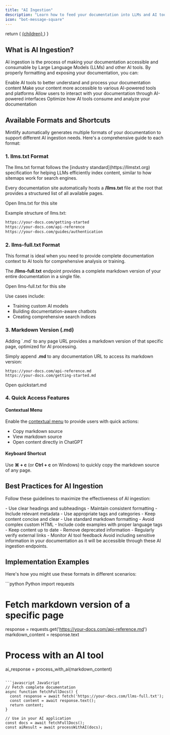 ```yaml
---
title: "AI Ingestion"
description: "Learn how to feed your documentation into LLMs and AI tools"
icon: "bot-message-square"
---
```


  return (
    <a href={href} className="text-sm font-medium text-white dark:!text-zinc-950 bg-zinc-900 hover:bg-zinc-700 dark:bg-zinc-100 hover:dark:bg-zinc-300 rounded-full px-3.5 py-1.5 not-prose">
      {children}
    </a>
  )
}

## What is AI Ingestion?

AI ingestion is the process of making your documentation accessible and consumable by Large Language Models (LLMs) and other AI tools. By properly formatting and exposing your documentation, you can:

<CardGroup cols={2}>
  <Card title="Enhanced AI Integration" icon="robot">
    Enable AI tools to better understand and process your documentation content
  </Card>
  <Card title="Improved Accessibility" icon="universal-access">
    Make your content more accessible to various AI-powered tools and platforms
  </Card>
  <Card title="Better User Experience" icon="users">
    Allow users to interact with your documentation through AI-powered interfaces
  </Card>
  <Card title="Efficient Processing" icon="bolt">
    Optimize how AI tools consume and analyze your documentation
  </Card>
</CardGroup>

## Available Formats and Shortcuts

Mintlify automatically generates multiple formats of your documentation to support different AI ingestion needs. Here's a comprehensive guide to each format:

### 1. llms.txt Format

<Info>
  The llms.txt format follows the [industry standard](https://llmstxt.org) specification for helping LLMs efficiently index content, similar to how sitemaps work for search engines.
</Info>

Every documentation site automatically hosts a **/llms.txt** file at the root that provides a structured list of all available pages.

<PreviewButton href="https://mintlify.com/docs/llms.txt">Open llms.txt for this site</PreviewButton>

Example structure of llms.txt:
```txt
https://your-docs.com/getting-started
https://your-docs.com/api-reference
https://your-docs.com/guides/authentication
```

### 2. llms-full.txt Format

<Note>
  This format is ideal when you need to provide complete documentation context to AI tools for comprehensive analysis or training.
</Note>

The **/llms-full.txt** endpoint provides a complete markdown version of your entire documentation in a single file.

<PreviewButton href="https://mintlify.com/docs/llms-full.txt">Open llms-full.txt for this site</PreviewButton>

Use cases include:
- Training custom AI models
- Building documentation-aware chatbots
- Creating comprehensive search indices

### 3. Markdown Version (.md)

<Tip>
  Adding `.md` to any page URL provides a markdown version of that specific page, optimized for AI processing.
</Tip>

Simply append **.md** to any documentation URL to access its markdown version:

```plaintext
https://your-docs.com/api-reference.md
https://your-docs.com/getting-started.md
```

<PreviewButton href="https://mintlify.com/docs/quickstart.md">Open quickstart.md</PreviewButton>

### 4. Quick Access Features

#### Contextual Menu
Enable the [contextual menu](settings#param-contextual) to provide users with quick actions:
- Copy markdown source
- View markdown source
- Open content directly in ChatGPT

#### Keyboard Shortcut
Use **⌘ + c** (or **Ctrl + c** on Windows) to quickly copy the markdown source of any page.

## Best Practices for AI Ingestion

Follow these guidelines to maximize the effectiveness of AI ingestion:

<AccordionGroup>
  <Accordion title="Structure Your Content Well" icon="sitemap">
    - Use clear headings and subheadings
    - Maintain consistent formatting
    - Include relevant metadata
    - Use appropriate tags and categories
  </Accordion>

  <Accordion title="Optimize for AI Processing" icon="gears">
    - Keep content concise and clear
    - Use standard markdown formatting
    - Avoid complex custom HTML
    - Include code examples with proper language tags
  </Accordion>

  <Accordion title="Regular Maintenance" icon="clock-rotate-left">
    - Keep content up to date
    - Remove deprecated information
    - Regularly verify external links
    - Monitor AI tool feedback
  </Accordion>
</AccordionGroup>

<Warning>
  Avoid including sensitive information in your documentation as it will be accessible through these AI ingestion endpoints.
</Warning>

## Implementation Examples

Here's how you might use these formats in different scenarios:

<CodeGroup>
```python Python
import requests

# Fetch markdown version of a specific page
response = requests.get('https://your-docs.com/api-reference.md')
markdown_content = response.text

# Process with an AI tool
ai_response = process_with_ai(markdown_content)
```

```javascript JavaScript
// Fetch complete documentation
async function fetchFullDocs() {
  const response = await fetch('https://your-docs.com/llms-full.txt');
  const content = await response.text();
  return content;
}

// Use in your AI application
const docs = await fetchFullDocs();
const aiResult = await processWithAI(docs);
```
</CodeGroup>